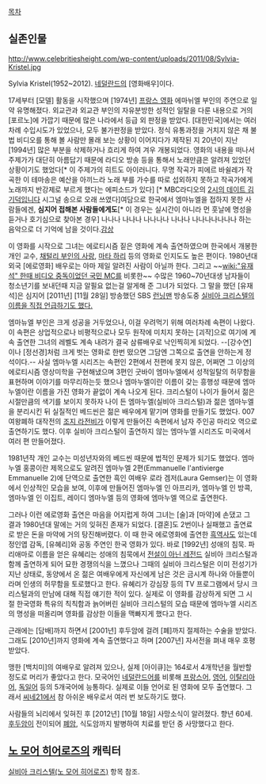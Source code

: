 [[목차]]

== 실존인물 ==
http://www.celebritiesheight.com/wp-content/uploads/2011/08/Sylvia-Kristel.jpg

Sylvia Kristel(1952~2012). [[네덜란드]]의 [영화배우]이다.

17세부터 [모델] 활동을 시작했으며 [1974년] [[프랑스 영화]] 에마뉘엘 부인의 주연으로 일약 유명해졌다. 외교관과 외교관 부인의 자유분방한 성적인 일탈을 다룬 내용으로 거의 [포르노]에 가깝기 때문에 많은 나라에서 등급 외 판정을 받았다. [대한민국]에서는 여러 차례 수입시도가 있었으나, 모두 불가판정을 받았다. 정식 유통과정을 거치지 않은 채 불법 비디오를 통해 볼 사람만 몰래 보는 상황이 이어지다가 제작된 지 20년이 지난 [1994년] 많은 부분을 삭제하거나 흐리게 하여 겨우 개봉되었다. 영화의 내용을 떠나서 주제가가 대단히 아름답기 때문에 라디오 방송 등을 통해서 노래만큼은 알려져 있었던 상황이기도 했었다[* 이 주제가의 히트도 아이러니다. 무명 작곡가 피에르 바쉴레가 작곡한 이 테마송은 예산을 아끼느라 노래 부를 가수를 따로 섭외하지 못하고 작곡가에게 노래까지 반강제로 부르게 했다는 에피소드가 있다] [* MBC라디오의 [[2시의 데이트 김기덕입니다]] 시그널 송으로 오래 쓰였다]여담으로 한국에서 엠마뉴엘을 접하지 못한 사람들에겐, '''심지어 접해본 사람들에게도'''[* 이 경우는 실시간이 아니라 먼 훗날에 명성을 듣거나 호기심으로 찾아본 경우] 나나나 나나나 나나나나 나나나 나나나나나나나 하는 음악으로 더 기억에 남을 것이다.[http://youtu.be/NGaz0pOlh44 감상]

이 영화를 시작으로 그녀는 에로티시즘 짙은 영화에 계속 출연하였으며 한국에서 개봉한 개인 교수, [[채털리 부인의 사랑]], [[마타 하리]] 등의 영화로 인지도도 높은 편이다. 1980년대 외국 [에로영화] 배우로는 아마 제일 알려진 사람이 아닐까 한다. 그리고 ~~[[wiki:"유재석" 한때 비디오 중독이었던 국민 MC]]를 비롯한~~ 수많은 1960~70년대생 남자들이 청소년기를 보내던때 지금 알필요 없는걸 알게해 준 그녀가 되었다. 그 말을 했던 [유재석]은 심지어 [2011년] [11월 28일] 방송했던 SBS [[런닝맨]] 방송도중 [http://www.unionpress.co.kr/news/detail.php?number=83989&thread=03r02r01 실비아 크리스텔의 이름을 직접 언급하기도 했다.]

엠마뉴엘 부인은 크게 성공을 거두었으나, 이걸 우려먹기 위해 여러차례 속편이 나왔다. 이 속편은 상업적으로나 비평적으로나 모두 원작에 미치지 못하는 [괴작]으로 여기에 계속 출연한 그녀의 레벨도 계속 내려가 결국 삼류배우로 낙인찍히게 되었다. --[강수연]이나 [정선경]처럼 크게 벗는 영화로 한번 떴으면 그담엔 그쪽으로 출연을 안하는게 정석이다.-- 사실 엠마누엘 시리즈는 속편인 2편에서 전편에 못지 않은, 어쩌면 그 이상의 에로티시즘 영상미학을 구현해냈으며 3편인 굿바이 엠마누엘에서 성적일탈의 허무함을 표현하며 이야기를 마무리하는듯 했으나 엠마누엘이란 이름이 갖는 흥행성 때문에 엠마누엘이란 이름을 가진 영화가 끝없이 계속 나오게 된다. 크리스털이 나이가 들어서 젊은 시절만큼의 색기를 보이지 못하자 나이 든 엠마누엘(실비아 크리스털)과 젊은 엠마누엘을 분리시킨 뒤 실질적인 베드씬은 젊은 배우에게 맡기며 영화를 만들기도 했었다. 007 여왕폐하 대작전의 [[조지 라전비]]가 이렇게 만들어진 속편에서 남자 주인공 마리오 역으로 출연하기도 했다. 이후 실비아 크리스털이 출연하지 않는 엠마누엘 시리즈도 미국에서 여러 편 만들어졌다.

1981년작 개인 교수는 미성년자와의 베드씬 때문에 법적인 문제가 되기도 했었다. 
엠마누엘 홍콩이란 제목으로도 알려진 엠마누엘 2편(Emmanuelle l'antivierge Emmanuelle 2)에 단역으로 출연한 흑인 여배우 로라 겜저(Laura Gemser)는 이 영화에서 인상적인 모습을 보여, 이후에 만들어진 엠마누엘 인 아프리카, 엠마누엘 인 방콕, 엠마누엘 인 이집트, 레이디 엠마누엘 등의 영화에 엠마누엘 역으로 출연한다. 

그러나 이런 에로영화 출연은 마음을 어지럽게 하여 그녀는 [술]과 [마약]에 손댔고 그 결과 1980년대 말에는 거의 잊혀진 존재가 되었다. [결혼]도 2번이나 실패했고 출연료로 받은 돈을 마약에 거의 탕진해버렸다. 이 때 한국 에로영화에 출연한 [[흑역사]]도 있는데 정인엽 감독, [유혜리]와 공동 주연인 한국 영화가 있다. 바로 [1992년] 성애의 침묵. 파리애마로 이름을 얻은 유혜리는 성애의 침묵에서 [[전설이 아닌 레전드]] 실비아 크리스털과 함께 출연하게 되어 묘한 경쟁의식을 느꼈으나 그때의 실비아 크리스털은 이미 전성기가 지난 상태로, 동양에서 온 젊은 여배우에게 자신에게 남은 것은 금시계 하나와 아들뿐이라며 인생의 허무함을 토로했다고 한다. 유혜리가 강심장 등의 TV 프로그램에서 당시 크리스털과의 만남에 대해 직접 얘기한 적이 있다. 실제로 이 영화를 감상하게 되면 그 시절 한국영화 특유의 칙칙함과 늙어버린 실비아 크리스털의 모습 때문에 엠마누엘 시리즈의 명성을 떠올리며 영화를 감상한 이들을 맥빠지게 했다고 한다.

근래에는 [담배]까지 하면서 [2001년] 후두암에 걸려 [폐]까지 절제하는 수술을 받았다. 그래도 [2010년]까지 영화에 계속 출연했다고 하며 [2007년] 자서전을 펴내 매우 호평받았다.

맹한 [백치미]의 여배우로 알려져 있으나, 실제 [아이큐]는 164로서 4개학년을 월반할 정도로 머리가 좋았다고 한다. 모국어인 [[네덜란드어]]를 비롯해 [[프랑스어]], [[영어]], [[이탈리아어]], [[독일어]] 등의 5개국어에 능통하다. 실제로 이들 언어로 된 영화에 모두 출연했다. 그래서 [[씨네21]]에서 참 아쉬운 배우로서 여러 번 보도하기도 했다.

사람들의 뇌리에서 잊혀진 후 [2012년] [10월 18일] 사망소식이 알려졌다. 향년 60세. [[후두암]]이 전이되어 [[폐암]], 식도암까지 발병하여 치료를 받던 중 사망했다고 한다.
== [[노 모어 히어로즈]]의 캐릭터 ==
[[실비아 크리스텔(노 모어 히어로즈)]] 항목 참조.
